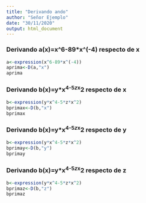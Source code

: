 ```yaml
---
title: "Derivando ando"
author: "Señor Ejemplo"
date: "30/11/2020"
output: html_document
---
```


### Derivando a(x)=x^6-89*x^(-4) respecto de x

```r
a<-expression(x^6-89*x^(-4))
aprima<-D(a,"x")
aprima
```

### Derivando b(x)=y*x^4-5*z*x^2 respecto de x

```r
b<-expression(y*x^4-5*z*x^2)
bprimax<-D(b,"x")
bprimax
```

### Derivando b(x)=y*x^4-5*z*x^2 respecto de y

```r
b<-expression(y*x^4-5*z*x^2)
bprimay<-D(b,"y")
bprimay
```

### Derivando b(x)=y*x^4-5*z*x^2 respecto de z

```r
b<-expression(y*x^4-5*z*x^2)
bprimaz<-D(b,"z")
bprimaz
```